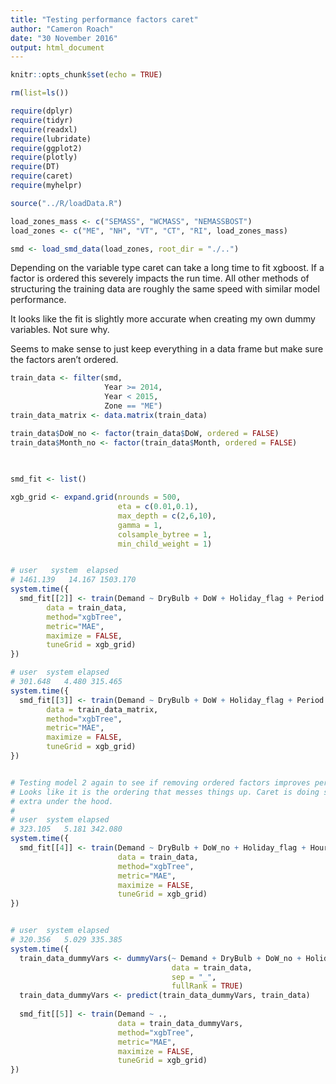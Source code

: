 ```yaml
---
title: "Testing performance factors caret"
author: "Cameron Roach"
date: "30 November 2016"
output: html_document
---
```


```r
knitr::opts_chunk$set(echo = TRUE)

rm(list=ls())

require(dplyr)
require(tidyr)
require(readxl)
require(lubridate)
require(ggplot2)
require(plotly)
require(DT)
require(caret)
require(myhelpr)

source("../R/loadData.R")

load_zones_mass <- c("SEMASS", "WCMASS", "NEMASSBOST")
load_zones <- c("ME", "NH", "VT", "CT", "RI", load_zones_mass)

smd <- load_smd_data(load_zones, root_dir = "./..")
```

Depending on the variable type caret can take a long time to fit xgboost. If a factor is ordered this severely impacts the run time. All other methods of structuring the training data are roughly the same speed with similar model performance.

It looks like the fit is slightly more accurate when creating my own dummy variables. Not sure why.

Seems to make sense to just keep everything in a data frame but make sure the factors aren't ordered.

```r
train_data <- filter(smd,
                     Year >= 2014,
                     Year < 2015,
                     Zone == "ME")
train_data_matrix <- data.matrix(train_data)

train_data$DoW_no <- factor(train_data$DoW, ordered = FALSE)
train_data$Month_no <- factor(train_data$Month, ordered = FALSE)

  
  
smd_fit <- list()

xgb_grid <- expand.grid(nrounds = 500,
                        eta = c(0.01,0.1),
                        max_depth = c(2,6,10),
                        gamma = 1,
                        colsample_bytree = 1,
                        min_child_weight = 1)


# user   system  elapsed 
# 1461.139   14.167 1503.170
system.time({
  smd_fit[[2]] <- train(Demand ~ DryBulb + DoW + Holiday_flag + Period + Month,
        data = train_data,
        method="xgbTree",
        metric="MAE",
        maximize = FALSE,
        tuneGrid = xgb_grid)
})

# user  system elapsed 
# 301.648   4.480 315.465 
system.time({
  smd_fit[[3]] <- train(Demand ~ DryBulb + DoW + Holiday_flag + Period + Month,
        data = train_data_matrix,
        method="xgbTree",
        metric="MAE",
        maximize = FALSE,
        tuneGrid = xgb_grid)
})


# Testing model 2 again to see if removing ordered factors improves performance 
# Looks like it is the ordering that messes things up. Caret is doing something
# extra under the hood.
# 
# user  system elapsed
# 323.105   5.181 342.080
system.time({
  smd_fit[[4]] <- train(Demand ~ DryBulb + DoW_no + Holiday_flag + Hour + Month_no,
                        data = train_data,
                        method="xgbTree",
                        metric="MAE",
                        maximize = FALSE,
                        tuneGrid = xgb_grid)
})


# user  system elapsed 
# 320.356   5.029 335.385
system.time({
  train_data_dummyVars <- dummyVars(~ Demand + DryBulb + DoW_no + Holiday_flag + Hour + Month_no,
                                    data = train_data,
                                    sep = "_",
                                    fullRank = TRUE)
  train_data_dummyVars <- predict(train_data_dummyVars, train_data)
  
  smd_fit[[5]] <- train(Demand ~ .,
                        data = train_data_dummyVars,
                        method="xgbTree",
                        metric="MAE",
                        maximize = FALSE,
                        tuneGrid = xgb_grid)
})

```

